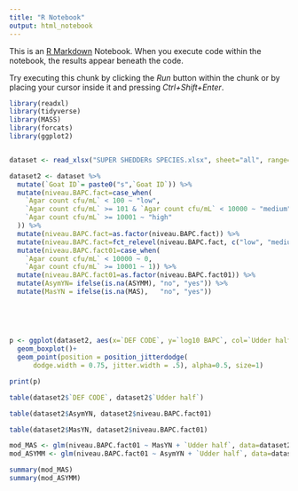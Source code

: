 ```yaml
---
title: "R Notebook"
output: html_notebook
---
```


This is an [R Markdown](http://rmarkdown.rstudio.com) Notebook. When you execute code within the notebook, the results appear beneath the code. 

Try executing this chunk by clicking the *Run* button within the chunk or by placing your cursor inside it and pressing *Ctrl+Shift+Enter*. 

```r
library(readxl)
library(tidyverse)
library(MASS)
library(forcats)
library(ggplot2)


dataset <- read_xlsx("SUPER SHEDDERs SPECIES.xlsx", sheet="all", range="A1:P197")

dataset2 <- dataset %>% 
  mutate(`Goat ID`= paste0("s",`Goat ID`)) %>% 
  mutate(niveau.BAPC.fact=case_when(
    `Agar count cfu/mL` < 100 ~ "low",
    `Agar count cfu/mL` >= 101 & `Agar count cfu/mL` < 10000 ~ "medium",
    `Agar count cfu/mL` >= 10001 ~ "high"
  )) %>% 
  mutate(niveau.BAPC.fact=as.factor(niveau.BAPC.fact)) %>% 
  mutate(niveau.BAPC.fact=fct_relevel(niveau.BAPC.fact, c("low", "medium", "high"))) %>% 
  mutate(niveau.BAPC.fact01=case_when(
    `Agar count cfu/mL` < 10000 ~ 0,
    `Agar count cfu/mL` >= 10001 ~ 1)) %>% 
  mutate(niveau.BAPC.fact01=as.factor(niveau.BAPC.fact01)) %>% 
  mutate(AsymYN= ifelse(is.na(ASYMM), "no", "yes")) %>% 
  mutate(MasYN = ifelse(is.na(MAS),   "no", "yes"))
  
         
         
         

```



```r
p <- ggplot(dataset2, aes(x=`DEF CODE`, y=`log10 BAPC`, col=`Udder half`))+
  geom_boxplot()+
  geom_point(position = position_jitterdodge(
      dodge.width = 0.75, jitter.width = .5), alpha=0.5, size=1)

print(p)

table(dataset2$`DEF CODE`, dataset2$`Udder half`)

table(dataset2$AsymYN, dataset2$niveau.BAPC.fact01)

table(dataset2$MasYN, dataset2$niveau.BAPC.fact01)
```

```r

mod_MAS <- glm(niveau.BAPC.fact01 ~ MasYN + `Udder half`, data=dataset2, family=binomial)
mod_ASYMM <- glm(niveau.BAPC.fact01 ~ AsymYN + `Udder half`, data=dataset2, family=binomial)

summary(mod_MAS)
summary(mod_ASYMM)

```

